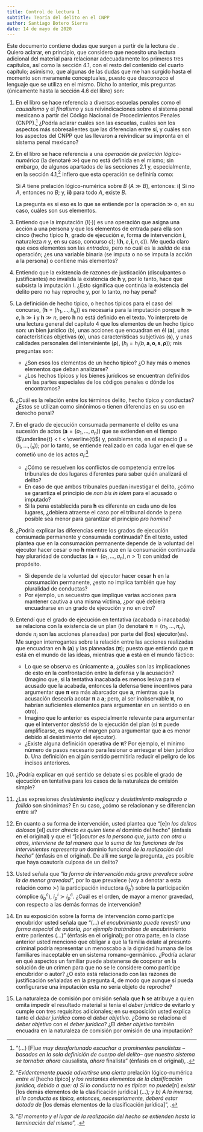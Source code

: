 ```yaml
---
title: Control de lectura 1
subtitle: Teoría del delito en el CNPP
author: Santiago Botero Sierra
date: 14 de mayo de 2020
---
```


Este documento contiene dudas que surgen a partir de la lectura de
\citetitle{lib:teodel}. Quiero aclarar, en principio, que considero que
necesito una lectura adicional del material para relacionar adecuadamente los
primeros tres capítulos, así como la sección 4.1, con el resto del contenido del
cuarto capítulo; asimismo, que algunas de las dudas que me han surgido hasta
el momento son meramente conceptuales, puesto que desconozco el lenguaje que se
utiliza en el mismo. Dicho lo anterior, mis preguntas (únicamente hasta la
sección 4.6 del libro) son:

1. En el libro se hace referencia a diversas escuelas penales como el
    *causalismo* y el *finalismo* y sus reivindicaciones sobre el sistema penal
    mexicano a partir del Código Nacional de Procedimientos Penales
    (CNPP).[^Escuelas] ¿Podría aclarar cuáles son las escuelas, cuáles son los
    aspectos más sobresalientes que las diferencian entre sí, y cuáles son los
    aspectos del CNPP que las llevaron a reivindicar su impronta en el sistema
    penal mexicano?

2. En el libro se hace referencia a una *operación de prelación
    lógico-numérica* (la denotaré $\gg$) que no está definida en el mismo; sin
    embargo, de algunos apartados de las secciones 2.1 y, especialmente, en la
    sección 4.1,[^Prelacion] infiero que  esta operación se definiría como:

    Si $A$ tiene prelación lógico-numérica sobre $B$ ($A \gg B$), entonces:
    **i)** Si no  $A$, entonces no $B$; y, **ii)** para todo $A$, existe $B$.

    La pregunta es si eso es lo que se entiende por la operación $\gg$ o, en
    su caso, cuáles son sus elementos.

3. Entiendo que la imputación ($I(\cdot)$) es una operación que asigna una
    acción a una  persona y que los elementos de entrada para ella son cinco
    (hecho típico $\mathbf{h}$, grado de ejecución $e$, forma de intervención
    $\mathbf{i}$, naturaleza $n$ y, en su caso, concurso $c$);
    $I(\mathbf{h}, e, \mathbf{i}, n, c)$). Me queda claro que esos
    elementos son las *entradas*, pero no cuál es la *salida* de esa operación;
    ¿es una variable binaria (se imputa o no se imputa la acción a la persona) o
    contiene más elementos?

4. Entiendo que la existencia de razones de justicación (disculpantes o
    justificantes) no invalida la existencia de $\mathbf{h}$ y, por lo tanto,
    hace que subsista la imputación $I$. ¿Esto significa que continúa la
    existencia del delito pero no hay reproche y, por lo tanto, no hay pena?

5. La definición de hecho típico, o hechos típicos para el caso del concurso,
    ($\mathbf{h} = (h_1, \dots, h_n)$) es necesaria para la imputación porque
    $\mathbf{h} \gg e, \mathbf{h} \gg \mathbf{i}$ y $\mathbf{h} \gg n$, pero
    $\mathbf{h}$ no está definido en el texto. Yo interpreto de una lectura
    general del capítulo 4 que los elementos de un hecho típico son: un bien
    jurídico ($b$), unas acciones que encuadran en él ($\mathbf{a}$), unas
    características objetivas ($\mathbf{o}$), unas características subjetivas
    ($\mathbf{s}$), y unas calidades personales del interviniente
    ($\boldsymbol{\rho}$),
    ($h_i = h_i(b, \mathbf{a}, \mathbf{o}, \mathbf{s}, \boldsymbol{\rho})$);
    mis preguntas son:

    + ¿Son esos los elementos de un hecho típico? ¿O hay más o menos elementos
        que deban analizarse?
    + ¿Los hechos típicos y los bienes jurídicos se encuentran definidos en
        las partes especiales de los códigos penales o dónde los encontramos?

6. ¿Cuál es la relación entre los términos delito, hecho típico y conductas?
    ¿Estos se utilizan como sinónimos o tienen diferencias en su  uso en derecho
    penal?

7. En el grado de ejecución consumada permanente el delito es una sucesión
    de actos ($\mathbf{a} = (a_1, \dots, a_n)$) que se extienden en el tiempo
    ($\underline{t} < t < \overline{t}$) y, posiblemente, en el
    espacio ($\mathbf{l} = (l_1, \dots, l_n)$); por lo tanto, se entiende
    realizado en cada lugar en el que se  cometió uno de los actos
    $a_i$:[^Permanente]

    + ¿Cómo se resuelven los conflictos de competencia entre los tribunales de
        dos lugares diferentes para saber quién analizará el delito?
    + En caso de que ambos tribunales puedan investigar el delito, ¿cómo se
        garantiza el principio de *non bis in idem* para el acusado o
        imputado?
    + Si la pena establecida para $\mathbf{h}$ es diferente en cada uno de los
        lugares, ¿debiera atraerse el caso por el tribunal donde la pena posible
        sea menor para garantizar el principio *pro homine*?

8. ¿Podría explicar las diferencias entre los grados de ejecución consumada
    permanente y consumada continuada? En el texto, usted plantea que en la
    consumación permanente depende de la voluntad del ejecutor hacer cesar o no
    $\mathbf{h}$ mientras que en la consumación continuada hay pluraridad de
    conductas ($\mathbf{a} = (a_1, \dots, a_n), n > 1$) con unidad de
    propósito.

    + Si depende de la voluntad del ejecutor hacer cesar $\mathbf{h}$ en la
        consumación permanente, ¿esto no implica también que hay pluralidad de
        conductas?
    + Por ejemplo, un secuestro que implique varias acciones para mantener
        cautiva a una misma víctima, ¿por qué debiera encuadrarse en un grado
        de ejecución y no en otro?

9. Entendí que el grado de ejecución en tentativa (acabada o inacabada) se
    relaciona con la existencia de un plan
    (lo denotaré $\boldsymbol{\pi} = (\pi_1, \dots, \pi_n)$, donde $\pi_i$ son
    las acciones planeadas) por parte del (los) ejecutor(es). Me surgen
    interrogantes sobre la relación entre las acciones realizadas que encuadran
    en $\mathbf{h}$ ($\mathbf{a}$) y las planeadas ($\boldsymbol{\pi}$);
    puesto que entiendo que $\boldsymbol{\pi}$ está en el mundo de las ideas,
    mientras que $\mathbf{a}$ está en el mundo fáctico:

    + Lo que se observa es únicamente $\mathbf{a}$, ¿cuáles son las
        implicaciones de esto en la confrontación entre la defensa y la
        acusación? (Imagino que, si la tentativa inacabada es menos lesiva para
        el acusado que la acabada, entonces la defensa tiene incentivos para
        argumentar que $\boldsymbol{\pi}$ era más abarcador que $\mathbf{a}$,
        mientras que la acusación desearía acotar $\boldsymbol{\pi}$ a
        $\mathbf{a}$; pero, al ser inobservable $\boldsymbol{\pi}$, no habrían
        suficientes elementos para argumentar en un sentido o en otro).
    + Imagino que lo anterior es especialmente relevante para argumentar que
        el interventor *desistió* de la ejecución del plan (si
        $\boldsymbol{\pi}$ puede amplificarse, es mayor el margen para
        argumentar que $\mathbf{a}$ es menor debido al desistimiento del
        ejecutor).
    + ¿Existe alguna definición operativa de $\boldsymbol{\pi}$? Por ejemplo, el
        mínimo número de pasos necesario para lesionar o arriesgar el bien
        jurídico $b$. Una definición en algún sentido permitiría reducir el
        peligro de los incisos anteriores.

10. ¿Podría explicar en qué sentido se debate si es posible el grado de
    ejecución en tentativa para los casos de la naturaleza de omisión simple?

11. ¿Las expresiones *desistimiento ineficaz* y *desistimiento malogrado o
    fallido* son sinónimas? En su caso, ¿cómo se relacionan y se diferencian
    entre sí?

12. En cuanto a su forma de intervención, usted plantea que "[e]*n los delitos
    dolosos* [el] *autor directo es quien tiene el* dominio del hecho" (énfasis
    en el original) y que el "[c]*oautor es la persona que, junto con otra u
    otras, interviene de tal manera que la suma de las funciones de los
    intervinientes representa un* dominio funcional *de la realización del
    hecho*" (énfasis en el original).\autocite[sección 4.4.]{lib:teodel} De allí
    me surge la pregunta, ¿es posible que haya coautoría culposa de un delito?

13. Usted señala que "*la forma de intervención más grave prevalece sobre la
    de menor gravedad*", por lo que prevalece (voy a denotar a esta relación
    como $\succ$) la participación inductora ($i_p^i$) sobre  la participación
    cómplice ($i_p^c$), $i_p^i \succ i_p^c$.\autocite[sección 4.4]{lib:teodel}
    ¿Cuál es el orden, de mayor a menor gravedad, con respecto a las demás
    formas de intervención?

14. En su exposición sobre la forma de intervención como partícipe encubridor
    usted señala que "(...) *el encubrimiento puede revestir una forma especial
    de autoría, por ejemplo tratándose de* encubrimiento entre parientes (...)"
    (énfasis en el original);\autocite[sección 4.4]{lib:teodel} por otra parte,
    en la clase anterior usted mencionó que obligar a que la familia delate al
    presunto criminal podría representar un menoscabo a la dignidad humana de
    los familiares inaceptable en un sistema romano-germánico. ¿Podría aclarar
    en qué aspectos un familiar puede abstenerse de cooperar en la solución de
    un crimen para que no se le considere como partícipe encubridor o autor?
    ¿O esto está relacionado con las razones de justificación señaladas en la
    pregunta 4, de modo que aunque sí pueda configurarse una imputación esta no
    sería objeto de reproche?

15. La naturaleza de comisión por omisión señala que $\mathbf{h}$ se atribuye
    a quien omita impedir el resultado material si tenía el *deber jurídico* de
    evitarlo y cumple con tres requisitos adicionales; en su exposición usted
    explica tanto el *deber jurídico* como el *deber objetivo*.\autocite[sección
    4.5]{lib:teodel} ¿Cómo se relaciona el *deber objetivo* con el *deber
    jurídico*? ¿El *deber objetivo* también encuadra en la naturaleza de
    comisión por omisión de una imputación?

[^Escuelas]: "(...) [F]*ue muy desafortunado escuchar a prominentes penalistas
--basados en la sola definición de cuerpo del delito-- que nuestro sistema se
tornaba: ahora* causalista, *ahora* finalista" (énfasis en el original),
\autocite[sección 3.7]{lib:teodel}.

[^Prelacion]: "*Evidentemente puede advertirse una cierta* prelación
lógico-numérica *entre el* [hecho típico] *y los restantes elementos de
la clasificación jurídica, debido a que: a) Si lo conducta no es típica: no
puede*[n] *existir* [los demás elementos de la clasificación jurídica]
(...)*; y b) A la inversa, si la conducta es típica, entonces, necesariamente,
deberá estar dotada de* [los demás elementos de la clasificación jurídica]",
\autocite[sección 4.1]{lib:teodel}.

[^Permanente]: "*El momento y el lugar de la realización del hecho se extienden
hasta la terminación del mismo*", \autocite[sección 4.3]{lib:teodel}.
